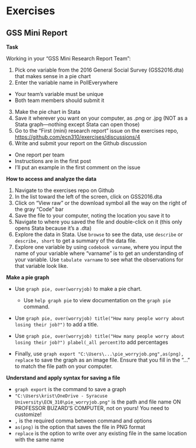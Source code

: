 # Exercises

## GSS Mini Report

**Task**

Working in your “GSS Mini Research Report Team”:

1.  Pick one variable from the 2016 General Social Survey (GSS2016.dta) that makes sense in a pie chart
2.  Enter the variable name in PollEverywhere

-   Your team’s variable must be unique
-   Both team members should submit it

3.  Make the pie chart in Stata
4.  Save it wherever you want on your computer, as .png or .jpg (NOT as a Stata graph—nothing except Stata can open those)
5.  Go to the “First (mini) research report” issue on the exercises repo, <https://github.com/ecn310/exercises/discussions/4>
6.  Write and submit your report on the Github discussion

-   One report per team
-   Instructions are in the first post
-   I’ll put an example in the first comment on the issue

**How to access and analyze the data**

1.  Navigate to the exercises repo on Github
2.  In the list toward the left of the screen, click on GSS2016.dta
3.  Click on "View raw" or the download symbol all the way on the right of the gray "Code" bar
4.  Save the file to your computer, noting the location you save it to
5.  Navigate to where you saved the file and double-click on it (this only opens Stata because it’s a .dta)
6.  Explore the data in Stata. Use `browse` to see the data, use `describe` or `describe, short` to get a summary of the data file.
7.  Explore one variable by using `codebook varname`, where you input the name of your variable where "varname" is to get an understanding of your variable. Use `tabulate varname` to see what the observations for that variable look like.

**Make a pie graph**

-   Use `graph pie, over(worryjob)` to make a pie chart.

    -   Use `help graph pie` to view documentation on the `graph pie` command.

-   Use `graph pie, over(worryjob) title("How many people worry about losing their job?")` to add a title.

-   Use `graph pie, over(worryjob) title("How many people worry about losing their job?") plabel(_all percent)`to add percentages

-   Finally, use `graph export "C:\Users\...\pie_worryjob.png",as(png), replace` to save the graph as an image file. Ensure that you fill in the “…” to match the file path on your computer.

**Understand and apply syntax for saving a file**

-   `graph export` is the command to save a graph
-   `"C:\Users\krist\OneDrive - Syracuse University\ECN_310\pie_worryjob.png"` is the path and file name ON PROFESSOR BUZARD’S COMPUTER, not on yours! You need to customize!
-   `,` is the required comma between command and options
-   `as(png)` is the option that saves the file in PNG format
-   `replace` is the option to write over any existing file in the same location with the same name
